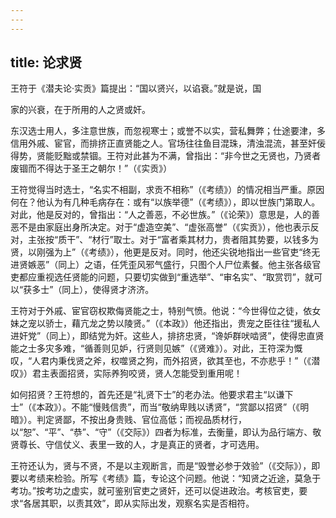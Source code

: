 ```yaml
---
---
---
```

title: 论求贤
---



王符于《潜夫论·实贡》篇提出：“国以贤兴，以谄衰。”就是说，国

家的兴衰，在于所用的人之贤或奸。

东汉选士用人，多注意世族，而忽视寒士；或誉不以实，营私舞弊；仕途要津，多信用外戚、宦官，而排挤正直贤能之人。官场往往鱼目混珠，清浊混流，甚至奸佞得势，贤能贬黜或禁锢。王符对此甚为不满，曾指出：“非今世之无贤也，乃贤者废锢而不得达于圣王之朝尔！”（《实贡》）

王符觉得当时选士，“名实不相副，求贡不相称”（《考绩》）的情况相当严重。原因何在？他认为有几种毛病存在：或有“以族举德”（《考绩》），即以世族门第取人。对此，他是反对的，曾指出：“人之善恶，不必世族。”（《论荣》）意思是，人的善恶不是由家庭出身所决定。对于“虚造空美”、“虚张高誉”（《实贡》），他也表示反对，主张按“质干”、“材行”取士。对于“富者乘其材力，贵者阻其势要，以钱多为贤，以刚强为上”（《考绩》），他更是反对。同时，他还尖锐地指出一些官吏“终无进贤嫉恶”（同上）之语，任凭歪风邪气盛行，只图个人尸位素餐。他主张各级官吏都应重视选任贤能的问题，只要切实做到“重选举”、“审名实”、“取赏罚”，就可以“获多士”（同上），使得贤才济济。

王符对于外戚、宦官窃权欺侮贤能之士，特别气愤。他说：“今世得位之徒，依女妹之宠以骄士，藉亢龙之势以陵贤。”（《本政》）他还指出，贵宠之臣往往“援私人进奸党”（同上），即结党为奸。这些人，排挤忠贤，“谗妒群吠啮贤”，使得忠直贤能之士多灾多难，“循善则见妒，行贤则见嫉”（《贤难》）。对此，王符深为慨叹，“人君内秉伐贤之斧，权噬贤之狗，而外招贤，欲其至也，不亦悲乎！”（《潜叹》）君主表面招贤，实际养狗咬贤，贤人怎能受到重用呢！

如何招贤？王符想的，首先还是“礼贤下士”的老办法。他要求君主“以谦下士”（《本政》）。不能“慢贱信贵”，而当“敬纳卑贱以诱贤”，“赏鄙以招贤”（《明暗》）。判定贤鄙，不按出身贵贱、官位高低；而视品质材行，以“恕”、“平”、“恭”、“守”（《交际》）四者为标准，去衡量，即认为品行端方、敬贤尊长、守信仗义、表里一致的人，才是真正的贤者，才可选用。

王符还认为，贤与不贤，不是以主观断言，而是“毁誉必参于效验”（《交际》），即要以考绩来检验。所写《考绩》篇，专论这个问题。他说：“知贤之近途，莫急于考功。”按考功之虚实，就可鉴别官吏之贤奸，还可以促进政治。考核官吏，要求“各居其职，以责其效”，即从实际出发，观察名实是否相符。